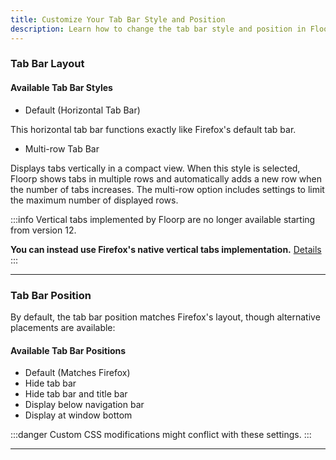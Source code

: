 ```yaml
---
title: Customize Your Tab Bar Style and Position
description: Learn how to change the tab bar style and position in Floorp Browser
---
```



### Tab Bar Layout

#### Available Tab Bar Styles

- Default (Horizontal Tab Bar)

This horizontal tab bar functions exactly like Firefox's default tab bar.

- Multi-row Tab Bar

Displays tabs vertically in a compact view. When this style is selected, Floorp shows tabs in multiple rows and automatically adds a new row when the number of tabs increases.
The multi-row option includes settings to limit the maximum number of displayed rows.

:::info
Vertical tabs implemented by Floorp are no longer available starting from version 12.

**You can instead use Firefox's native vertical tabs implementation.** [Details](about-vertical-tab-bar.mdx)
:::

<hr/>

### Tab Bar Position

By default, the tab bar position matches Firefox's layout, though alternative placements are available:

#### Available Tab Bar Positions

- Default (Matches Firefox)
- Hide tab bar
- Hide tab bar and title bar
- Display below navigation bar
- Display at window bottom

:::danger
Custom CSS modifications might conflict with these settings.
:::

<hr/>

<Support />